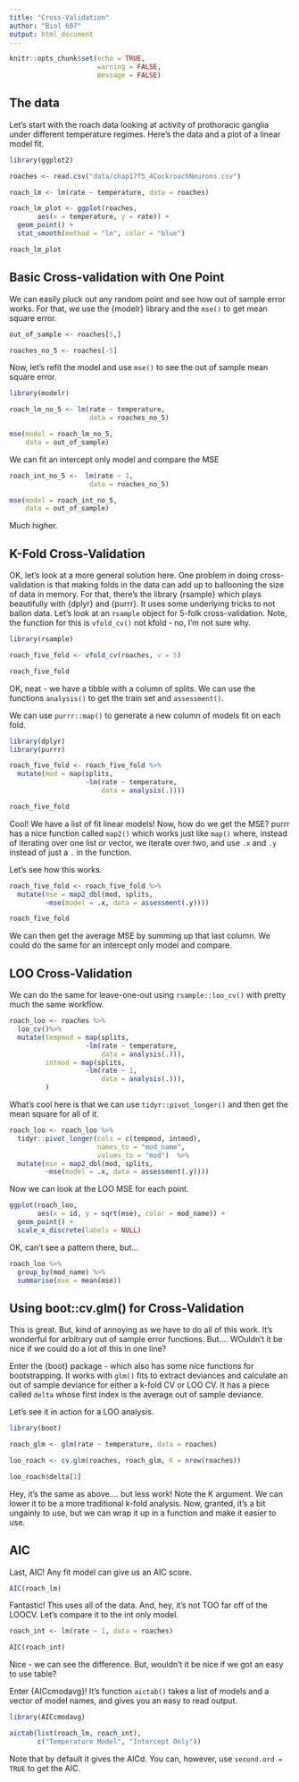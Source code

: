 ```yaml
---
title: "Cross-Validation"
author: "Biol 607"
output: html_document
---
```


```r
knitr::opts_chunk$set(echo = TRUE,
                      warning = FALSE,
                      message = FALSE)
```

## The data

Let's start with the roach data looking at activity of prothoracic ganglia under different temperature regimes. Here's the data and a plot of a linear model fit.

```r
library(ggplot2)

roaches <- read.csv("data/chap17f5_4CockroachNeurons.csv")

roach_lm <- lm(rate ~ temperature, data = roaches)

roach_lm_plot <- ggplot(roaches,
       aes(x = temperature, y = rate)) +
  geom_point() +
  stat_smooth(method = "lm", color = "blue") 

roach_lm_plot
```

## Basic Cross-validation with One Point

We can easily pluck out any random point and see how out of sample error works. For that, we use the {modelr} library and the `mse()` to get mean square error.

```r
out_of_sample <- roaches[5,]

roaches_no_5 <- roaches[-5]
```

Now, let's refit the model and use `mse()` to see the out of sample mean square error.

```r
library(modelr)

roach_lm_no_5 <- lm(rate ~ temperature, 
                    data = roaches_no_5)

mse(model = roach_lm_no_5,
    data = out_of_sample)

```

We can fit an intercept only model and compare the MSE

```r
roach_int_no_5 <-  lm(rate ~ 1, 
                    data = roaches_no_5)

mse(model = roach_int_no_5,
    data = out_of_sample)
```

Much higher.

## K-Fold Cross-Validation

OK, let's look at a more general solution here. One problem in doing cross-validation is that making folds in the data can add up to ballooning the size of data in memory. For that, there's the library {rsample} which plays beautifully with {dplyr} and {purrr}. It uses some underlying tricks to not ballon data. Let's look at an `rsample` object for 5-folk cross-validation. Note, the function for this is `vfold_cv()` not kfold - no, I'm not sure why.

```r
library(rsample)

roach_five_fold <- vfold_cv(roaches, v = 5)

roach_five_fold
```

OK, neat - we have a tibble with a column of splits. We can use the functions `analysis()` to get the train set and `assessment()`.

We can use `purrr::map()` to generate a new column of models fit on each fold.

```r
library(dplyr)
library(purrr)

roach_five_fold <- roach_five_fold %>%
  mutate(mod = map(splits,
                   ~lm(rate ~ temperature,
                       data = analysis(.))))

roach_five_fold
```

Cool! We have a list of fit linear models! Now, how do we get the MSE? purrr has a nice function called `map2()` which works just like `map()` where, instead of iterating over one list or vector, we iterate over two, and use `.x` and `.y` instead of just a `.` in the function.

Let's see how this works.

```r
roach_five_fold <- roach_five_fold %>%
  mutate(mse = map2_dbl(mod, splits,
         ~mse(model = .x, data = assessment(.y))))

roach_five_fold
```

We can then get the average MSE by summing up that last column. We could do the same for an intercept only model and compare.

## LOO Cross-Validation

We can do the same for leave-one-out using `rsample::loo_cv()` with pretty much the same workflow.

```r
roach_loo <- roaches %>%
  loo_cv()%>%
  mutate(tempmod = map(splits,
                   ~lm(rate ~ temperature,
                       data = analysis(.))),
         intmod = map(splits,
                   ~lm(rate ~ 1,
                       data = analysis(.))),
         )
```

What's cool here is that we can use `tidyr::pivot_longer()` and then get the mean square for all of it.

```r
roach_loo <- roach_loo %>%
  tidyr::pivot_longer(cols = c(tempmod, intmod),
                      names_to = "mod_name",
                      values_to = "mod")  %>%
  mutate(mse = map2_dbl(mod, splits,
         ~mse(model = .x, data = assessment(.y))))

```

Now we can look at the LOO MSE for each point.

```r
ggplot(roach_loo,
       aes(x = id, y = sqrt(mse), color = mod_name)) + 
  geom_point() +
  scale_x_discrete(labels = NULL) 
```

OK, can't see a pattern there, but...

```r
roach_loo %>%
  group_by(mod_name) %>%
  summarise(mse = mean(mse))
```

## Using boot::cv.glm() for Cross-Validation

This is great. But, kind of annoying as we have to do all of this work. It's wonderful for arbitrary out of sample error functions. But.... WOuldn't it be nice if we could do a lot of this in one line?

Enter the {boot} package - which also has some nice functions for bootstrapping. It works with `glm()` fits to extract deviances and calculate an out of sample deviance for either a k-fold CV or LOO CV. It has a piece called `delta` whose first index is the average out of sample deviance.

Let's see it in action for a LOO analysis.

```r
library(boot)

roach_glm <- glm(rate ~ temperature, data = roaches)

loo_roach <- cv.glm(roaches, roach_glm, K = nrow(roaches))

loo_roach$delta[1]

```

Hey, it's the same as above.... but less work! Note the K argument. We can lower it to be a more traditional k-fold analysis. Now, granted, it's a bit ungainly to use, but we can wrap it up in a function and make it easier to use.

## AIC

Last, AIC! Any fit model can give us an AIC score.

```r
AIC(roach_lm)
```

Fantastic! This uses all of the data. And, hey, it's not TOO far off of the LOOCV. Let's compare it to the int only model.

```r
roach_int <- lm(rate ~ 1, data = roaches)

AIC(roach_int)
```

Nice - we can see the difference. But, wouldn't it be nice if we got an easy to use table?

Enter {AICcmodavg}! It's function `aictab()` takes a list of models and a vector of model names, and gives you an easy to read output.

```r
library(AICcmodavg)

aictab(list(roach_lm, roach_int),
       c("Temperature Model", "Intercept Only"))

```

Note that by default it gives the AICd. You can, however, use `second.ord = TRUE` to get the AIC.